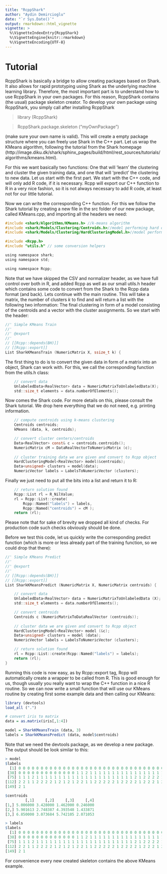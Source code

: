 ```yaml
---
title: "RcppShark"
author: "Aydin Demircioglu"
date: "`r Sys.Date()`"
output: rmarkdown::html_vignette
vignette: >
  %\VignetteIndexEntry{RcppShark}
  %\VignetteEngine{knitr::rmarkdown}
  %\VignetteEncoding{UTF-8}
---
```



# Tutorial

RcppShark is basically a bridge to allow creating packages based on Shark. It also allows for rapid prototyping using Shark as the underlying machine learning library. Therefore, the most important part is to understand how to use RcppShark in your own packages. For this reason, RcppShark contains (the usual) package skeleton creator. To develop your own package using RcppShark, you simply call after installing RcppShark

> library (RcppShark)

> RcppShark.package.skeleton ("myOwnPackage")

(make sure your own name is valid). This will create a empty package structure where you can freely use Shark in the C++ part. Let us wrap the KMeans algorithm, following the tutorial from the Shark homepage (http://image.diku.dk/shark/sphinx_pages/build/html/rest_sources/tutorials/algorithms/kmeans.html). 

For this we want basically two functions: One that will 'learn' the clustering and cluster the given training data, and one that will 'predict' the clustering to new data. Let us start with the first part. We start with the C++ code, and will only add R code, if it is necessary. Rcpp will export our C++ function to R in a very nice fashion, so it is not always necessary to add R code, at least not for our little tutorial.

Now we can write the corresponding C++ function. For this we follow the Shark tutorial by creating a new file in the src folder of our new package, called KMeans.cpp, and importing all the headers we need:

```c
#include <shark/Algorithms/KMeans.h> //k-means algorithm
#include <shark/Models/Clustering/Centroids.h>//model performing hard clustering of points
#include <shark/Models/Clustering/HardClusteringModel.h>//model performing hard clustering of points

#include <Rcpp.h>
#include "utils.h" // some conversion helpers

using namespace shark;
using namespace std;

using namespace Rcpp;
```

Note that we have skipped the CSV and normalizer header, as we have full control over both in R, and added Rcpp as well as our small utils.h header which contains some code to convert from the Shark to the Rcpp data format (and back). Lets continue with the main routine. This will take a matrix, the number of clusters $k$ to find and will return a list with the following two information: The final clustering in form of a model consisting of the centroids and a vector with the cluster assignments. So we start with the header:

```c
//' Simple KMeans Train
//' 
//' @export
//'
// [[Rcpp::depends(BH)]]    
// [[Rcpp::export]]	
List SharkKMeansTrain (NumericMatrix X, ssize_t k) {
```

The first thing to do is to convert the given data in form of a matrix into an object, Shark can work with. For this, we call the corresponding function from the utils.h class:

```c
	// convert data
	UnlabeledData<RealVector> data = NumericMatrixToUnlabeledData(X);
	std::size_t elements = data.numberOfElements();
```

Now comes the Shark code. For more details on this, please consult the Shark tutorial. We drop here everything that we do not need, e.g. printing information.

```c
	// compute centroids using k-means clustering
	Centroids centroids;
	kMeans (data, k, centroids);

	// convert cluster centers/centroids
	Data<RealVector> const& c = centroids.centroids();
	NumericMatrix cM = DataRealVectorToNumericMatrix (c);
	
	// cluster training data we are given and convert to Rcpp object
	HardClusteringModel<RealVector> model(&centroids);
	Data<unsigned> clusters = model(data);
	NumericVector labels = LabelsToNumericVector (clusters);
```

Finally we just need to put all the bits into a list and return it to R:
	
```c
	// return solution found 
	Rcpp::List rl = R_NilValue;
	rl = Rcpp::List::create(
		Rcpp::Named("labels") = labels,
		Rcpp::Named("centroids") = cM );
	return (rl);

```

Please note that for sake of brevity we dropped all kind of checks. For production code such checks obviously should be done.

Before we test this code, let us quickly write the corresponding predict function (which is more or less already part of the training function, so we could drop that there):

```c
//' Simple KMeans Predict
//' 
//' @export
//'
// [[Rcpp::depends(BH)]]    
// [[Rcpp::export]]	
List SharkKMeansPredict (NumericMatrix X, NumericMatrix centroids) {

	// convert data
	UnlabeledData<RealVector> data = NumericMatrixToUnlabeledData (X);
	std::size_t elements = data.numberOfElements();

	// convert centroids
	Centroids c (NumericMatrixToDataRealVector (centroids));
	
	// cluster data we are given and convert to Rcpp object
	HardClusteringModel<RealVector> model (&c);
	Data<unsigned> clusters = model (data);
	NumericVector labels = LabelsToNumericVector (clusters);

	// return solution found 
	rl = Rcpp::List::create(Rcpp::Named("labels") = labels);
	return (rl);
}
```

Running this code is now easy, as by Rcpp::export tag, Rcpp will automatically create a wrapper to be called from R. This is good enough for us, though usually you really want to wrap the C++ function in a nice R routine. So we can now write a small function that will use our KMeans routine by creating first some example data and then calling our KMeans:

```r
library (devtools)
load_all (".")

# convert iris to matrix
data = as.matrix(iris[,1:4])

model = SharkKMeansTrain (data, 3)
labels = SharkKMeansPredict (data, model$centroids)
```

Note that we need the devtools package, as we develop a new package.  The output should be look similar to this:

```r
> model
$labels
  [1] 0 0 0 0 0 0 0 0 0 0 0 0 0 0 0 0 0 0 0 0 0 0 0 0 0 0 0 0 0 0 0 0 0 0 0 0 0
 [38] 0 0 0 0 0 0 0 0 0 0 0 0 0 1 1 2 1 1 1 1 1 1 1 1 1 1 1 1 1 1 1 1 1 1 1 1 1
 [75] 1 1 1 2 1 1 1 1 1 1 1 1 1 1 1 1 1 1 1 1 1 1 1 1 1 1 2 1 2 2 2 2 1 2 2 2 2
[112] 2 2 1 1 2 2 2 2 1 2 1 2 1 2 2 1 1 2 2 2 2 2 1 2 2 2 2 1 2 2 2 1 2 2 2 1 2
[149] 2 1

$centroids
         [,1]     [,2]     [,3]     [,4]
[1,] 5.006000 3.428000 1.462000 0.246000
[2,] 5.901613 2.748387 4.393548 1.433871
[3,] 6.850000 3.073684 5.742105 2.071053

> labels
$labels
  [1] 0 0 0 0 0 0 0 0 0 0 0 0 0 0 0 0 0 0 0 0 0 0 0 0 0 0 0 0 0 0 0 0 0 0 0 0 0
 [38] 0 0 0 0 0 0 0 0 0 0 0 0 0 1 1 2 1 1 1 1 1 1 1 1 1 1 1 1 1 1 1 1 1 1 1 1 1
 [75] 1 1 1 2 1 1 1 1 1 1 1 1 1 1 1 1 1 1 1 1 1 1 1 1 1 1 2 1 2 2 2 2 1 2 2 2 2
[112] 2 2 1 1 2 2 2 2 1 2 1 2 1 2 2 1 1 2 2 2 2 2 1 2 2 2 2 1 2 2 2 1 2 2 2 1 2
[149] 2 1
```

For convenience every new created skeleton contains the above KMeans example.
